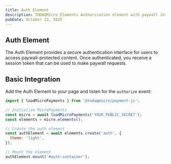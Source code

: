 ```yaml
---
title: Auth Element
description: TODAQMicro Elements Authorization element with paywall integration
pubDate: October 13, 2025
---
```


## Auth Element

The Auth Element provides a secure authentication interface for users to access paywall-protected content. Once authenticated, you receive a session token that can be used to make paywall requests.

<Element type="auth" theme="light" hash="adedc7a6-3a65-453a-a1a2-0f83a3e8da1a" client:load />
<script>{`
    (() => {
        document.addEventListener("authorize", async (event) => {
            const { session } = event.detail;
            
            console.log('User authenticated! Session:', session);

            // Now you can make paywall requests with the session
            try {
                const response = await fetch('https://pay.m.todaq.net/v3/paywall', {
                    method: 'POST',
                    headers: {
                        'Content-Type': 'application/json',
                        'Cookie': 'session_id='+session,
                    },
                    body: JSON.stringify({
                        paymentTypeHash: '412964f209c966234250eba05d1a118da128925084df9f5459eb9243157e452e73',
                        amount: 0.10,
                        destinationUrl: 'https://example.com'
                    }),
                });

                if (response.ok) {
                    const data = await response.json();
                    console.log('Payment approved!', data);
                    
                    // Grant access to protected content
                    showProtectedContent();
                } else if (response.status === 408) {
                    console.log('Payment approval timeout');
                    showTimeoutMessage();
                } else {
                    console.error('Payment failed:', response.status);
                    showErrorMessage();
                }
            } catch (error) {
                console.error('ERROR making paywall request:', error);
            }
        });

        function showProtectedContent() {
            // Your code to display the protected content
            document.getElementById('protected-content').style.display = 'block';
        }

        function showTimeoutMessage() {
            alert('Payment approval timed out. Please try again.');
        }

        function showErrorMessage() {
            alert('Payment failed. Please try again.');
        }
    })();
`}</script>

## Basic Integration

Add the Auth Element to your page and listen for the `authorize` event:

```javascript
import { loadMicroPayments } from '@todaqmicro/payment-js';

// Initialize MicroPayments
const micro = await loadMicroPayments('YOUR_PUBLIC_SECRET');
const elements = micro.elements();

// Create the auth element
const authElement = await elements.create('auth', {
  theme: 'light',
});

// Mount the element
authElement.mount('#auth-container');
```

